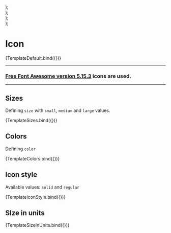 
<Meta title="General/Icon" component={Icon} />


  <div style={{ display: "flex", gap: "12px" }}>
    <Icon {...args} size="small" />
    <Icon {...args} size="medium" />
    <Icon {...args} size="large" />
  </div>
);

  <div style={{ display: "flex", gap: "12px" }}>
    <Icon {...args} color="primary" />
    <Icon {...args} color="secondary" />
    <Icon {...args} color="success" />
    <Icon {...args} color="warning" />
    <Icon {...args} color="danger" />
    <Icon {...args} color="info" />
  </div>
);

  <div style={{ display: "flex", gap: "12px" }}>
    <Icon {...args} iconStyle="solid" />
    <Icon {...args} iconStyle="regular" />
  </div>
);

  <div style={{ display: "flex", gap: "12px" }}>
    <Icon {...args} sizeInUnits="40px" />
    <Icon {...args} sizeInUnits="4rem" />
  </div>
);

# Icon

<Canvas>
  <Story name="Default" args={{
      icon: "heart",
    }}>{TemplateDefault.bind({})}</Story>
</Canvas>

<ArgsTable story="Default" />

---
### [Free Font Awesome version 5.15.3](https://fontawesome.com/v5/search?m=free) icons are used.

--- 

## Sizes

Defining `size` with `small`, `medium` and `large` values.

<Canvas>
  <Story name="Sizes" args={{
      icon: "cat",
    }}>{TemplateSizes.bind({})}</Story>
</Canvas>

## Colors

Defining `color`

<Canvas>
  <Story name="Colors" args={{
      icon: "ankh",
    }}>{TemplateColors.bind({})}</Story>
</Canvas>

## Icon style

Available values: `solid` and `regular`

<Canvas>
  <Story name="Icon Style" args={{
      icon: "clock",
    }}>{TemplateIconStyle.bind({})}</Story>
</Canvas>

## SIze in units

<Canvas withSource="open" >
  <Story name="Size in Units" args={{
      icon: "ankh",
    }}>{TemplateSizeInUnits.bind({})}</Story>
</Canvas>